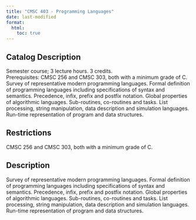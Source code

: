 ```yaml
---
title: "CMSC 403 - Programming Languages"
date: last-modified
format:
  html:
    toc: true
---
```


## Catalog Description

Semester course; 3 lecture hours. 3 credits. Prerequisites: CMSC 256 and CMSC 303, both with a minimum grade of C. Survey of representative modern programming languages. Formal definition of programming languages including specifications of syntax and semantics. Precedence, infix, prefix and postfix notation. Global properties of algorithmic languages. Sub-routines, co-routines and tasks. List processing, string manipulation, data description and simulation languages. Run-time representation of program and data structures.


## Restrictions
 
CMSC 256 and CMSC 303, both with a minimum grade of C.

## Description

Survey of representative modern programming languages. Formal definition of programming languages including specifications of syntax and semantics. Precedence, infix, prefix and postfix notation. Global properties of algorithmic languages. Sub-routines, co-routines and tasks. List processing, string manipulation, data description and simulation languages. Run-time representation of program and data structures.


